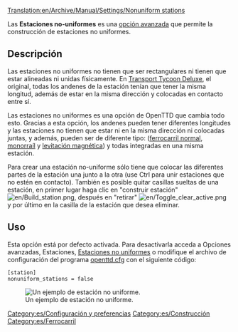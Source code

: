 [[Translation:en/Archive/Manual/Settings/Nonuniform stations]]

Las '''Estaciones no-uniformes''' es una [[es/Archive/Manual/Settings/Opciones avanzadas|opción avanzada]] que permite la construcción de estaciones no uniformes.

== Descripción ==
Las estaciones no uniformes no tienen que ser rectangulares ni tienen que estar alineadas ni unidas físicamente.
En [[es/Archive/OpenTTD/Transport Tycoon Deluxe|Transport Tycoon Deluxe]], el original, todas los andenes de la estación tenían que tener la misma longitud, además de estar en la misma dirección y colocadas en contacto entre sí.

Las estaciones no uniformes es una opción de OpenTTD que cambia todo esto. Gracias a esta opción, los andenes pueden tener diferentes longitudes y las estaciones no tienen que estar ni en la misma dirección ni colocadas juntas, y además, pueden ser de diferente tipo: ([[es/Manual/Base Set/Ferrocarril|ferrocarril normal]], [[es/Manual/Base Set/Monorraíl|monorraíl]] y [[es/Manual/Base Set/MagLev|levitación magnética]]) y todas integradas en una misma estación.

Para crear una estación no-uniforme sólo tiene que colocar las diferentes partes de la estación una junto a la otra (use Ctrl para unir estaciones que no estén en contacto). También es posible quitar casillas sueltas de una estación, en primer lugar haga clic en "construir estación" [[File:en/Build station.png]], después en "retirar" [[File:en/Toggle clear active.png]] y por último en la casilla de la estación que desea eliminar.

== Uso ==
Esta opción está por defecto activada. Para desactivarla acceda a Opciones avanzadas, Estaciones, [[es/Archive/Manual/Settings/Opciones avanzadas/Estaciones#estaciones-no-uniformes|Estaciones no uniformes]] o modifique el archivo de configuración del programa [[es/Archive/Manual/Settings/Openttd.cfg|openttd.cfg]] con el siguiente código:
<pre>[station]
nonuniform_stations = false</pre>
[[File:en/Nonuniform.png|center|none|frame|Un ejemplo de estación no uniforme.]]

[[Category:es/Configuración y preferencias]]
[[Category:es/Construcción]]
[[Category:es/Ferrocarril]]